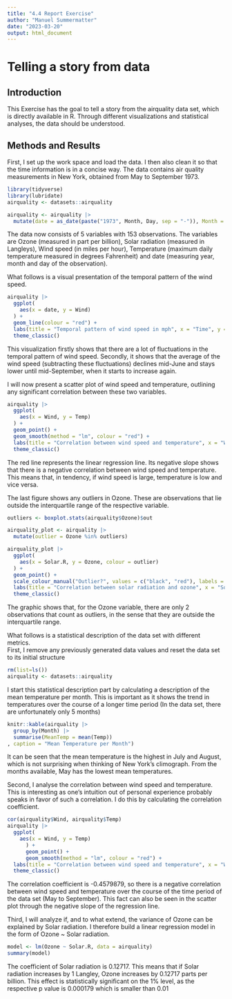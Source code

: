 ```yaml
---
title: "4.4 Report Exercise"
author: "Manuel Summermatter"
date: "2023-03-20"
output: html_document
---
```

# Telling a story from data

## Introduction
This Exercise has the goal to tell a story from the airquality data set, which is directly available in R. Through different visualizations and statistical analyses, the data should be understood.


## Methods and Results
First, I set up the work space and load the data. I then also clean it so that the time information is in a concise way. The data contains air quality measurements in New York, obtained from May to September 1973.
```r
library(tidyverse)
library(lubridate)
airquality <- datasets::airquality

airquality <- airquality |>
  mutate(date = as_date(paste("1973", Month, Day, sep = "-")), Month = NULL, Day = NULL)
```
The data now consists of 5 variables with 153 observations. The variables are Ozone (measured in part per billion), Solar radiation (measured in Langleys), Wind speed (in miles per hour), Temperature (maximum daily temperature measured in degrees Fahrenheit) and date (measuring year, month and day of the observation).

What follows is a visual presentation of the temporal pattern of the wind speed.
```r
airquality |>
  ggplot(
    aes(x = date, y = Wind)
  ) +
  geom_line(colour = "red") +
  labs(title = "Temporal pattern of wind speed in mph", x = "Time", y = "Wind (mph)") +
  theme_classic()
```

This visualization firstly shows that there are a lot of fluctuations in the temporal pattern of wind speed. Secondly, it shows that the average of the wind speed (subtracting these fluctuations) declines mid-June and stays lower until mid-September, when it starts to increase again.

I will now present a scatter plot of wind speed and temperature, outlining any significant correlation between these two variables.
```r
airquality |>
  ggplot(
    aes(x = Wind, y = Temp)
  ) +
  geom_point() +
  geom_smooth(method = "lm", colour = "red") +
  labs(title = "Correlation between wind speed and temperature", x = "Wind (mph)", y = "Temperature (°F)") +
  theme_classic()
```

The red line represents the linear regression line. Its negative slope shows that there is a negative correlation between wind speed and temperature. This means that, in tendency, if wind speed is large, temperature is low and vice versa.

The last figure shows any outliers in Ozone. These are observations that lie outside the interquartile range of the respective variable.
```r
outliers <- boxplot.stats(airquality$Ozone)$out

airquality_plot <- airquality |>
  mutate(outlier = Ozone %in% outliers)

airquality_plot |>
  ggplot(
    aes(x = Solar.R, y = Ozone, colour = outlier)
  ) +
  geom_point() +
  scale_colour_manual("Outlier?", values = c("black", "red"), labels = c("No", "Yes")) +
  labs(title = "Correlation between solar radiation and ozone", x = "Solar Radiation (Langleys)", y = "Ozone (parts per billion)") +
  theme_classic()
```

The graphic shows that, for the Ozone variable, there are only 2 observations that count as outliers, in the sense that they are outside the interquartile range.


What follows is a statistical description of the data set with different metrics.  
First, I remove any previously generated data values and reset the data set to its initial structure
```r
rm(list=ls())
airquality <- datasets::airquality
```

I start this statistical description part by calculating a description of the mean temperature per month. This is important as it shows the trend in temperatures over the course of a longer time period (In the data set, there are unfortunately only 5 months)
```r
knitr::kable(airquality |>
  group_by(Month) |>
  summarise(MeanTemp = mean(Temp))
, caption = "Mean Temperature per Month")
```

It can be seen that the mean temperature is the highest in July and August, which is not surprising when thinking of New York's climograph. From the months available, May has the lowest mean temperatures.


Second, I analyse the correlation between wind speed and temperature. This is interesting as one's intuition out of personal experience probably speaks in favor of such a correlation. I do this by calculating the correlation coefficient.
```r
cor(airquality$Wind, airquality$Temp)
airquality |>
  ggplot(
    aes(x = Wind, y = Temp)
      ) +
      geom_point() +
      geom_smooth(method = "lm", colour = "red") +
  labs(title = "Correlation between wind speed and temperature", x = "Wind (mph)", y = "Temperature (°F)") +
  theme_classic()
```

The correlation coefficient is -0.4579879, so there is a negative correlation between wind speed and temperature over the course of the time period of the data set (May to September). This fact can also be seen in the scatter plot through the negative slope of the regression line.

Third, I will analyze if, and to what extend, the variance of Ozone can be explained by Solar radiation. I therefore build a linear regression model in the form of Ozone ~ Solar radiation.
```r
model <- lm(Ozone ~ Solar.R, data = airquality)
summary(model)
```
The coefficient of Solar radiation is 0.12717. This means that if Solar radiation increases by 1 Langley, Ozone increases by 0.12717 parts per billion. This effect is statistically significant on the 1% level, as the respective p value is 0.000179 which is smaller than 0.01 